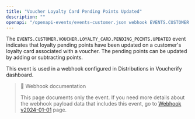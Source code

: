 ```yaml
---
title: "Voucher Loyalty Card Pending Points Updated"
description: ""
openapi: "/openapi-events/events-customer.json webhook EVENTS.CUSTOMER.VOUCHER.LOYALTY_CARD.PENDING_POINTS.UPDATED"
---
```


The `EVENTS.CUSTOMER.VOUCHER.LOYALTY_CARD.PENDING_POINTS.UPDATED` event indicates that loyalty pending points have been updated on a customer's loyalty card associated with a voucher. The pending points can be updated by adding or subtracting points.

This event is used in a webhook configured in Distributions in Voucherify dashboard.

> 📘 Webhook documentation
>
> This page documents only the event. If you need more details about the webhook payload data that includes this event, go to [Webhook v2024-01-01](/api-reference/introduction-to-webhooks "Introduction to webhooks v2024-01-01") page.